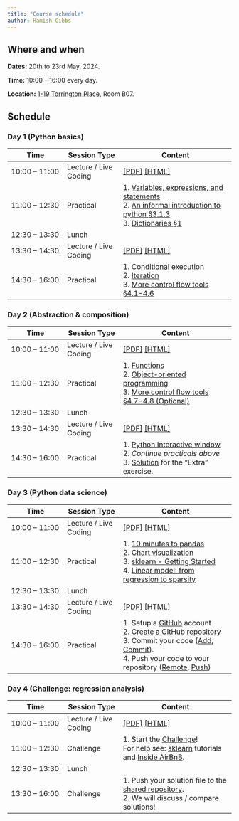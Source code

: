 ```yaml
---
title: "Course schedule"
author: Hamish Gibbs
---
```


## Where and when

**Dates:** 20th to 23rd May, 2024. 

**Time:** 10:00 – 16:00 every day.

**Location:** [1-19 Torrington Place](https://maps.app.goo.gl/u9iX38uM1TyYpn3E9), Room B07.

## Schedule

### Day 1 (Python basics)

| Time | Session Type | Content |
|-|-|--|
| 10:00 – 11:00 | Lecture / Live Coding | [[PDF]](./slides/slides_introduction.pdf) [[HTML]](./slides/slides_introduction.qmd) |
| 11:00 – 12:30 | Practical | 1. [Variables, expressions, and statements](https://www.py4e.com/html3/02-variables) <br> 2. [An informal introduction to python §3.1.3](https://docs.python.org/3/tutorial/introduction.html#lists) <br> 3. [Dictionaries §1](https://www.py4e.com/html3/09-dictionaries) |
| 12:30 – 13:30 | Lunch | 
| 13:30 – 14:30 | Lecture / Live Coding | [[PDF]](./slides/slides_control_logic.pdf) [[HTML]](./slides/slides_control_logic.qmd) |
| 14:30 – 16:00 | Practical | 1. [Conditional execution](https://www.py4e.com/html3/03-conditional) <br> 2. [Iteration](https://www.py4e.com/html3/05-iterations) <br> 3. [More control flow tools §4.1-4.6](https://docs.python.org/3/tutorial/controlflow.html)

### Day 2 (Abstraction & composition)

| Time | Session Type | Content |
|-|-|--|
| 10:00 – 11:00 | Lecture / Live Coding | [[PDF]](./slides/slides_abstraction_and_composition.pdf) [[HTML]](./slides/slides_abstraction_and_composition.qmd) |
| 11:00 – 12:30 | Practical | 1. [Functions](https://www.py4e.com/html3/04-functions) <br> 2. [Object-oriented programming](https://www.py4e.com/html3/14-objects) <br> 3. [More control flow tools §4.7-4.8 (Optional)](https://docs.python.org/3/tutorial/controlflow.html#defining-functions)|
| 12:30 – 13:30 | Lunch | 
| 13:30 – 14:30 | Lecture / Live Coding | [[PDF]](./slides/slides_vscode_python.pdf) [[HTML]](./slides/slides_vscode_python.qmd) |
| 14:30 – 16:00 | Practical | 1. [Python Interactive window](https://code.visualstudio.com/docs/python/jupyter-support-py) <br> 2. *Continue practicals above* <br> 3. [Solution](https://colab.research.google.com/drive/1yVVDZlKoaZhARko4AO6qqqtlexOVoTSD?usp=sharing) for the "Extra" exercise. |

### Day 3 (Python data science)

| Time | Session Type | Content |
|-|-|--|
| 10:00 – 11:00 | Lecture / Live Coding | [[PDF]](./slides/slides_python_data_science.pdf) [[HTML]](./slides/slides_python_data_science.qmd) |
| 11:00 – 12:30 | Practical | 1. [10 minutes to pandas](https://pandas.pydata.org/docs/user_guide/10min.html) <br> 2. [Chart visualization](https://pandas.pydata.org/docs/user_guide/visualization.html) <br> 3. [sklearn - Getting Started](https://scikit-learn.org/stable/getting_started.html) <br> 4. [Linear model: from regression to sparsity](https://scikit-learn.org/stable/tutorial/statistical_inference/supervised_learning.html#linear-model-from-regression-to-sparsity) |
| 12:30 – 13:30 | Lunch | 
| 13:30 – 14:30 | Lecture / Live Coding | [[PDF]](./slides/slides_collaboration.pdf) [[HTML]](./slides/slides_collaboration.qmd) |
| 14:30 – 16:00 | Practical | 1. Setup a [GitHub](https://github.com/) account <br> 2. [Create a GitHub repository](https://docs.github.com/en/repositories/creating-and-managing-repositories/creating-a-new-repository) <br> 3. Commit your code ([Add](https://github.com/git-guides/git-add), [Commit](https://github.com/git-guides/git-commit)). <br> 4. Push your code to your repository ([Remote](https://github.com/git-guides/git-remote), [Push](https://github.com/git-guides/git-push)) |

### Day 4 (Challenge: regression analysis)

| Time | Session Type | Content |
|-|-|--|
| 10:00 – 11:00 | Lecture / Live Coding | [[PDF]](./slides/slides_regression.pdf) [[HTML]](./slides/slides_regression.qmd) |
| 11:00 – 12:30 | Challenge | 1. Start the [Challenge](./challenge.qmd)! <br> For help see: [sklearn](https://scikit-learn.org/stable/tutorial/index.html) tutorials and [Inside AirBnB](https://insideairbnb.com/). |
| 12:30 – 13:30 | Lunch | 
| 13:30 – 16:00 | Challenge | 1. Push your solution file to the [shared repository](https://github.com/hamishgibbs/sdi_python_foundations_2024). <br> 2. We will discuss / compare solutions! |